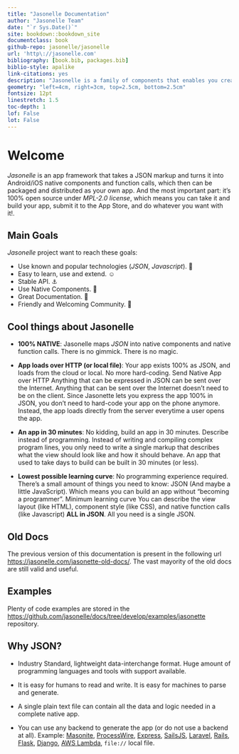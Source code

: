 ```yaml
--- 
title: "Jasonelle Documentation"
author: "Jasonelle Team"
date: "`r Sys.Date()`"
site: bookdown::bookdown_site
documentclass: book
github-repo: jasonelle/jasonelle
url: 'http\://jasonelle.com'
bibliography: [book.bib, packages.bib]
biblio-style: apalike
link-citations: yes
description: "Jasonelle is a family of components that enables you creating apps and tools using only JSON."
geometry: "left=4cm, right=3cm, top=2.5cm, bottom=2.5cm"
fontsize: 12pt
linestretch: 1.5
toc-depth: 1
lof: False
lot: False
---
```


# Welcome

*Jasonelle* is an app framework that takes a JSON markup and turns it into Android/iOS 
native components and function calls, which then can be packaged and distributed as your own app. 
And the most important part: it's 100% open source under *MPL-2.0 license*,
which means you can take it and build your app, 
submit it to the App Store, and do whatever you want with it!.

## Main Goals

*Jasonelle* project want to reach these goals:

- Use known and popular technologies (*JSON*, *Javascript*). 💯
- Easy to learn, use and extend. ☺️
- Stable API. ⚓
- Use Native Components. 📱
- Great Documentation. 📝
- Friendly and Welcoming Community. 🤝

## Cool things about Jasonelle

- **100% NATIVE**: Jasonelle maps *JSON* into native 
components and native function calls. There is no gimmick. 
There is no magic.

- **App loads over HTTP (or local file)**: Your app exists 
100% as JSON, and loads from the cloud or local. 
No more hard-coding. Send Native App over HTTP Anything 
that can be expressed in JSON can be sent over the Internet. 
Anything that can be sent over the Internet doesn't need to be on the client. Since Jasonette lets you express the app 100% in JSON, you don't need to hard-code your app on the phone anymore. Instead, the app loads directly from the server everytime a user opens the app.

- **An app in 30 minutes**: No kidding, build an app in 30 minutes. 
Describe instead of programming. Instead of writing and compiling complex program lines, 
you only need to write a single markup that describes what the view should look like and 
how it should behave. An app that used to take days to build can be built in 30 minutes (or less).

- **Lowest possible learning curve**: No programming experience 
required. There's a small amount of things you need to know: 
JSON (And maybe a little JavaScript). Which means you can 
build an app without "becoming a programmer". 
Minimum learning curve You can describe the view 
layout (like HTML), component style (like CSS), and native 
function calls (like Javascript) **ALL in JSON**. 
All you need is a single JSON.

## Old Docs

The previous version of this documentation is present in the following url
[https://jasonelle.com/jasonette-old-docs/](https://jasonelle.com/jasonette-old-docs/).
The vast mayority of the old docs are still valid and useful.

## Examples

Plenty of code examples are stored in the [https://github.com/jasonelle/docs/tree/develop/examples/jasonette](https://github.com/jasonelle/docs/tree/develop/examples/jasonette) repository.

## Why JSON?

- Industry Standard, lightweight data-interchange format. 
Huge amount of programming languages and tools with support available.

- It is easy for humans to read and write. 
It is easy for machines to parse and generate. 

- A single plain text file can contain all the data and logic needed in a 
complete native app.

- You can use any backend to generate the app (or do not use a backend at all). 
Example: 
[Masonite](http://masoniteproject.com/), 
[ProcessWire](https://processwire.com/), 
[Express](https://expressjs.com/), 
[SailsJS](https://sailsjs.com/), 
[Laravel](https://laravel.com/), 
[Rails](https://rubyonrails.org/), 
[Flask](http://flask.pocoo.org/), 
[Django](https://www.djangoproject.com/), 
[AWS Lambda](https://aws.amazon.com/lambda/),
`file://` local file.
